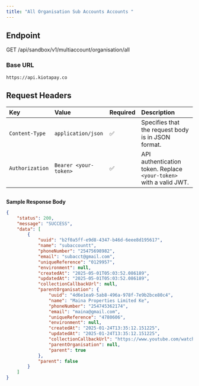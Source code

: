 ```yaml
---
title: "All Organisation Sub Accounts Accounts "
---
```


## Endpoint

GET /api/sandbox/v1/multiaccount/organisation/all

### Base URL

`https://api.kiotapay.co`

## **Request Headers**

| Key             | Value                 | Required | Description                                                        |
| :-------------- | :-------------------- | :------- | :----------------------------------------------------------------- |
| `Content-Type`  | `application/json`    | ✅        | Specifies that the request body is in JSON format.                 |
| `Authorization` | `Bearer <your-token>` | ✅        | API authentication token. Replace `<your-token>` with a valid JWT. |

## 

**Sample Response Body**

```json
{
    "status": 200,
    "message": "SUCCESS",
    "data": [
        {
            "uuid": "b2f0a5ff-e9d8-4347-b46d-6eee8d195617",
            "name": "subaccountt",
            "phoneNumber": "25475698982",
            "email": "subacct@gmail.com",
            "uniqueReference": "0129957",
            "environment": null,
            "createdAt": "2025-05-01T05:03:52.086189",
            "updatedAt": "2025-05-01T05:03:52.086189",
            "collectionCallbackUrl": null,
            "parentOrganisation": {
                "uuid": "4d6e1ea9-5ab8-496a-978f-7e9b2bce80c4",
                "name": "Maina Properties Limited Ke",
                "phoneNumber": "254745362174",
                "email": "maina@gmail.com",
                "uniqueReference": "4780606",
                "environment": null,
                "createdAt": "2025-01-24T13:35:12.151225",
                "updatedAt": "2025-01-24T13:35:12.151225",
                "collectionCallbackUrl": "https://www.youtube.com/watch?v=1J7wGZEWnMI",
                "parentOrganisation": null,
                "parent": true
            },
            "parent": false
        }
    ]
}
```